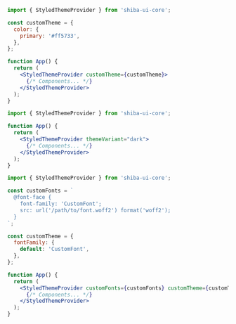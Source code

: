 
<Meta title="Quick Start/Theming" />

<DocsTitle text="docs_theming_title" />
<DocsDescription text="docs_theming_description" />

```jsx
import { StyledThemeProvider } from 'shiba-ui-core';

const customTheme = {
  color: {
    primary: '#ff5733',
  },
};

function App() {
  return (
    <StyledThemeProvider customTheme={customTheme}>
      {/* Components... */}
    </StyledThemeProvider>
  );
}
```

<DocsTitle text="docs_theme_title" />
<DocsDescription text="docs_theme_description" />

```jsx
import { StyledThemeProvider } from 'shiba-ui-core';

function App() {
  return (
    <StyledThemeProvider themeVariant="dark">
      {/* Components... */}
    </StyledThemeProvider>
  );
}
```

<DocsTitle text="docs_fonts_title" />
<DocsDescription text="docs_fonts_description" />

```jsx
import { StyledThemeProvider } from 'shiba-ui-core';

const customFonts = `
  @font-face {
    font-family: 'CustomFont';
    src: url('/path/to/font.woff2') format('woff2');
  }
`;

const customTheme = {
  fontFamily: {
    default: 'CustomFont',
  },
};

function App() {
  return (
    <StyledThemeProvider customFonts={customFonts} customTheme={customTheme}>
      {/* Components... */}
    </StyledThemeProvider>
  );
}
```
